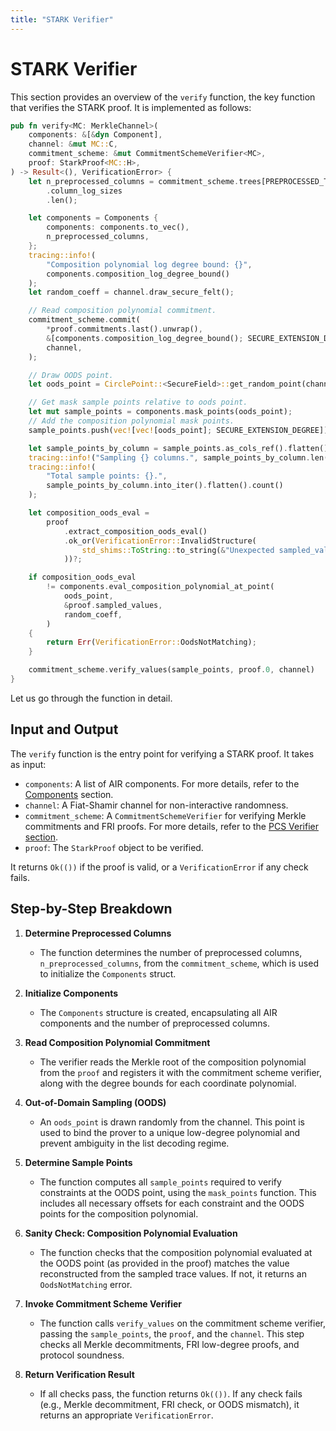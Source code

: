 ```yaml
---
title: "STARK Verifier"
---
```


# STARK Verifier

This section provides an overview of the `verify` function, the key function that verifies the STARK proof. It is implemented as follows:
```rust
pub fn verify<MC: MerkleChannel>(
    components: &[&dyn Component],
    channel: &mut MC::C,
    commitment_scheme: &mut CommitmentSchemeVerifier<MC>,
    proof: StarkProof<MC::H>,
) -> Result<(), VerificationError> {
    let n_preprocessed_columns = commitment_scheme.trees[PREPROCESSED_TRACE_IDX]
        .column_log_sizes
        .len();

    let components = Components {
        components: components.to_vec(),
        n_preprocessed_columns,
    };
    tracing::info!(
        "Composition polynomial log degree bound: {}",
        components.composition_log_degree_bound()
    );
    let random_coeff = channel.draw_secure_felt();

    // Read composition polynomial commitment.
    commitment_scheme.commit(
        *proof.commitments.last().unwrap(),
        &[components.composition_log_degree_bound(); SECURE_EXTENSION_DEGREE],
        channel,
    );

    // Draw OODS point.
    let oods_point = CirclePoint::<SecureField>::get_random_point(channel);

    // Get mask sample points relative to oods point.
    let mut sample_points = components.mask_points(oods_point);
    // Add the composition polynomial mask points.
    sample_points.push(vec![vec![oods_point]; SECURE_EXTENSION_DEGREE]);

    let sample_points_by_column = sample_points.as_cols_ref().flatten();
    tracing::info!("Sampling {} columns.", sample_points_by_column.len());
    tracing::info!(
        "Total sample points: {}.",
        sample_points_by_column.into_iter().flatten().count()
    );

    let composition_oods_eval =
        proof
            .extract_composition_oods_eval()
            .ok_or(VerificationError::InvalidStructure(
                std_shims::ToString::to_string(&"Unexpected sampled_values structure"),
            ))?;

    if composition_oods_eval
        != components.eval_composition_polynomial_at_point(
            oods_point,
            &proof.sampled_values,
            random_coeff,
        )
    {
        return Err(VerificationError::OodsNotMatching);
    }

    commitment_scheme.verify_values(sample_points, proof.0, channel)
}
```


Let us go through the function in detail.

## Input and Output


The `verify` function is the entry point for verifying a STARK proof. It takes as input:
- `components`: A list of AIR components. For more details, refer to the [Components](../air/components) section.
- `channel`: A Fiat-Shamir channel for non-interactive randomness.
- `commitment_scheme`: A `CommitmentSchemeVerifier` for verifying Merkle commitments and FRI proofs. For more details, refer to the [PCS Verifier section](../pcs/verifier).
- `proof`: The `StarkProof` object to be verified.


It returns `Ok(())` if the proof is valid, or a `VerificationError` if any check fails.

## Step-by-Step Breakdown


1. **Determine Preprocessed Columns**
   - The function determines the number of preprocessed columns, `n_preprocessed_columns`, from the `commitment_scheme`, which is used to initialize the `Components` struct.


2. **Initialize Components**
   - The `Components` structure is created, encapsulating all AIR components and the number of preprocessed columns.


3. **Read Composition Polynomial Commitment**
   - The verifier reads the Merkle root of the composition polynomial from the `proof` and registers it with the commitment scheme verifier, along with the degree bounds for each coordinate polynomial.


4. **Out-of-Domain Sampling (OODS)**
   - An `oods_point` is drawn randomly from the channel. This point is used to bind the prover to a unique low-degree polynomial and prevent ambiguity in the list decoding regime.


5. **Determine Sample Points**
   - The function computes all `sample_points` required to verify constraints at the OODS point, using the `mask_points` function. This includes all necessary offsets for each constraint and the OODS points for the composition polynomial.


6. **Sanity Check: Composition Polynomial Evaluation**
   - The function checks that the composition polynomial evaluated at the OODS point (as provided in the proof) matches the value reconstructed from the sampled trace values. If not, it returns an `OodsNotMatching` error.


7. **Invoke Commitment Scheme Verifier**
   - The function calls `verify_values` on the commitment scheme verifier, passing the `sample_points`, the `proof`, and the `channel`. This step checks all Merkle decommitments, FRI low-degree proofs, and protocol soundness.


8. **Return Verification Result**
   - If all checks pass, the function returns `Ok(())`. If any check fails (e.g., Merkle decommitment, FRI check, or OODS mismatch), it returns an appropriate `VerificationError`.
